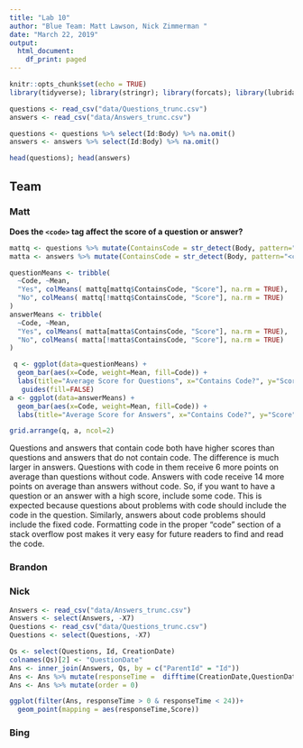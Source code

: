 ```yaml
---
title: "Lab 10"
author: "Blue Team: Matt Lawson, Nick Zimmerman "
date: "March 22, 2019"
output:
  html_document:
    df_print: paged
---
```



```r
knitr::opts_chunk$set(echo = TRUE)
library(tidyverse); library(stringr); library(forcats); library(lubridate); library(gridExtra)
```

```r
questions <- read_csv("data/Questions_trunc.csv")
answers <- read_csv("data/Answers_trunc.csv")

questions <- questions %>% select(Id:Body) %>% na.omit()
answers <- answers %>% select(Id:Body) %>% na.omit()
```



```r
head(questions); head(answers)
```



## Team



### Matt
__Does the `<code>` tag affect the score of a question or answer?__
```r
mattq <- questions %>% mutate(ContainsCode = str_detect(Body, pattern="<code>"))
matta <- answers %>% mutate(ContainsCode = str_detect(Body, pattern="<code>"))

questionMeans <- tribble(
  ~Code, ~Mean, 
  "Yes", colMeans( mattq[mattq$ContainsCode, "Score"], na.rm = TRUE),
  "No", colMeans( mattq[!mattq$ContainsCode, "Score"], na.rm = TRUE)
)
answerMeans <- tribble(
  ~Code, ~Mean, 
  "Yes", colMeans( matta[matta$ContainsCode, "Score"], na.rm = TRUE),
  "No", colMeans( matta[!matta$ContainsCode, "Score"], na.rm = TRUE)
)

 q <- ggplot(data=questionMeans) + 
  geom_bar(aes(x=Code, weight=Mean, fill=Code)) + 
  labs(title="Average Score for Questions", x="Contains Code?", y="Score") + 
   guides(fill=FALSE)
a <- ggplot(data=answerMeans) + 
  geom_bar(aes(x=Code, weight=Mean, fill=Code)) + 
  labs(title="Average Score for Answers", x="Contains Code?", y="Score") +  guides(fill=FALSE)

grid.arrange(q, a, ncol=2)

```

Questions and answers that contain code both have higher scores than questions and answers that do not contain code. The difference is much larger in answers. Questions with code in them receive 6 more points on average than questions without code. Answers with code receive 14 more points on average than answers without code. So, if you want to have a question or an answer with a high score, include some code. This is expected because questions about problems with code should include the code in the question. Similarly, answers about code problems should include the fixed code. Formatting code in the proper "code" section of a stack overflow post makes it very easy for future readers to find and read the code.

### Brandon






### Nick

```r

Answers <- read_csv("data/Answers_trunc.csv") 
Answers <- select(Answers, -X7)
Questions <- read_csv("data/Questions_trunc.csv")
Questions <- select(Questions, -X7)

Qs <- select(Questions, Id, CreationDate)
colnames(Qs)[2] <- "QuestionDate"
Ans <- inner_join(Answers, Qs, by = c("ParentId" = "Id"))
Ans <- Ans %>% mutate(responseTime =  difftime(CreationDate,QuestionDate, units = "hours") )
Ans <- Ans %>% mutate(order = 0)

```

```r
ggplot(filter(Ans, responseTime > 0 & responseTime < 24))+
  geom_point(mapping = aes(responseTime,Score))
```



### Bing
